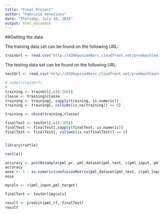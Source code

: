 ```yaml
---
title: "Final Project"
author: "Fabrizio Veneziano"
date: "Thursday, July 16, 2015"
output: html_document
---
```


##Getting the data

The training data set can be found on the following URL:

```r
trainUrl <- read.csv("http://d396qusza40orc.cloudfront.net/predmachlearn/pml-training.csv")

```


The testing data set can be found on the following URL:

```r

testUrl <- read.csv("http://d396qusza40orc.cloudfront.net/predmachlearn/pml-testing.csv")

```


```r

# names(trainUrl)
# 
training <- trainUrl[,c(8:160)]
classe <- training$classe
training <- training[, sapply(training, is.numeric)]
training <- training[, colSums(is.na(training)) == 0] 

training <- cbind(training,classe)

finalTest <- testUrl[,c(8:160)]
finalTest <- finalTest[,sapply(finalTest, is.numeric)]
finalTest <- finalTest[, colSums(is.na(finalTest)) == 0] 



```


```r

library(rattle)

rattle()

```

```r

accuracy <- postResample(pml_pr, pml_dataset[pml_test, c(pml_input, pml_target)]$classe)
accuracy
oose <- 1 - as.numeric(confusionMatrix(pml_dataset[pml_test, c(pml_input, pml_target)]$classe, pml_pr)$overall[1])
oose

mycols <- c(pml_input,pml_target)

finalTest <- testUrl[mycols]

result <- predict(pml_rf, finalTest)
result

```






